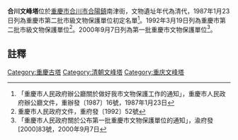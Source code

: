 {{msg:重慶市文物保護單位
|名稱 = 白塔
|編號 = 53
|圖片 = 
|級別 = 3
|分類 = 
|時代 = 清
|地点 = [[合川縣|合川縣]]南津街
|坐標 = 
|登錄 = 1987年1月23日
}}
{{msg:重慶市文物保護單位
|名稱 = 南津街白塔
|編號 = 42
|圖片 = 
|級別 = 4
|分類 = 
|時代 = 清
|地点 = [[合川縣|合川縣]][[合陽鎮|合陽鎮]]
|坐標 = 
|登錄 = 1992年3月19日
}}
{{msg:重慶市文物保護單位
|名稱 = 合川文峰塔
|編號 = 66
|圖片 = 
|級別 = 5
|分類 = 
|時代 = 清代
|地点 = [[合川市|合川市]][[合陽鎮|合陽鎮]]南津街
|坐標 = 
|登錄 = 2000年9月7日
}}
'''合川文峰塔'''位於[[重慶市|重慶市]][[合川市|合川市]][[合陽鎮|合陽鎮]]南津街，文物遺址年代為清代，1987年1月23日列為重慶市第二批市級文物保護單位初定名單<ref>「重慶市人民政府辦公廳關於做好我市文物保護工作的通知」，重慶市人民政府辦公廳文件，重辦發〔1987〕16號，1987年1月23日</ref>。1992年3月19日列為重慶市第二批市級文物保護單位<ref>重慶市人民政府文件，重府發〔1992〕52號</ref>。2000年9月7日列為第一批重慶市文物保護單位<ref>「重慶市人民政府關於公布第一批重慶市文物保護單位的通知」，渝府發[2000]83號，2000年9月7日</ref>。
== 註釋 ==
{{reflist}}
{{文物保護單位小作品}}

[[Category:重慶古塔|Category:重慶古塔]]
[[Category:清朝文峰塔|Category:清朝文峰塔]]
[[Category:重庆文峰塔|Category:重庆文峰塔]]